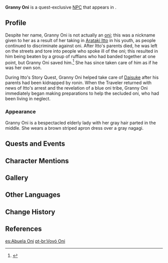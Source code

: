 {{Character Infobox
|type             = Quest NPC
|image            = NPC Granny Oni.png
|realname         = 
|region           = Inazuma
|location         = Inazuma
|affiliation      = 
|title            = 
|voiceEN          = 
|voiceCN          = 
|voiceJP          = 
|voiceKO          = 
}}
'''Granny Oni''' is a quest-exclusive [[NPC]] that appears in {{Quest|Rise Up, Golden Soul}}.

==Profile==
{{Quote|"Why did you save me? Can't you see that I'm an oni?" "You must be hungry. Come, I've made some porridge."<br>"I told you, I'm an oni! Can't you see them horns?" "Oh, I can see them. Do you want some of that porridge, by the way?"<br>"Agh, you know what, you're not listening to me at all. Oh, alright... One bowl of porridge, please." "Coming right up."}}
Despite her name, Granny Oni is not actually an [[oni]]; this was a nickname given to her as a result of her taking in [[Arataki Itto]] in his youth, as people continued to discriminate against oni. After Itto's parents died, he was left on the streets and tore into people who spoke ill of the oni; this resulted in him being beaten by a group of ruffians who had banded together at one point, but Granny Oni saved him.<ref>{{Ref/CS|Arataki Itto|5}}</ref> She has since taken care of him as if he was her own son.

During Itto's Story Quest, Granny Oni helped take care of [[Daisuke]] after his parents had been kidnapped by ronin. When the Traveler returned with news of Itto's arrest and the revelation of a blue oni tribe, Granny Oni immediately began making preparations to help the secluded oni, who had been living in neglect.

===Appearance===
Granny Oni is a bespectacled elderly lady with her gray hair parted in the middle. She wears a brown striped apron dress over a gray nagagi.

==Quests and Events ==
{{Quests and Events}}

==Character Mentions==
{{Character Mentions}}

==Gallery==
{{Files by Character Gallery|titlematch=<!--
-->Arataki Itto Birthday 2023 2.png¦<!--
-->Arataki Itto TPRGT 2023 - Aether.png¦<!--
-->Arataki Itto TPRGT 2023 - Lumine.png
}}

==Other Languages==
{{Other Languages|default_hidden = 1
|en      = Granny Oni
|zhs     = 鬼婆婆
|zhs_rm  = Guǐ Pópo
|zht     = 鬼婆婆
|zht_rm  = Guǐ Pópo
|ja      = 鬼婆婆
|ja_rm   = Oni-baba<ref>{{Ref/Quest|The Oni's Justice|note=Japanese Voice-Over}}</ref>
|ko      = 오니 할멈
|es      = Abuela Oni
|fr      = Mamie Oni
|ru      = Бабушка Óни
|th      = ยายโอนิ
|th_rm   = Yai Oni
|vi      = Quỷ Bà Bà
|de      = Oma Oni
|id      = Nenek Oni
|pt      = Vovó Oni
|tr      = Oni Nine
|it      = Nonna Oni
}}

==Change History==
{{Change History|2.3}}

==References==
{{Reflist}}

[[es:Abuela Oni]]
[[pt-br:Vovó Oni]]